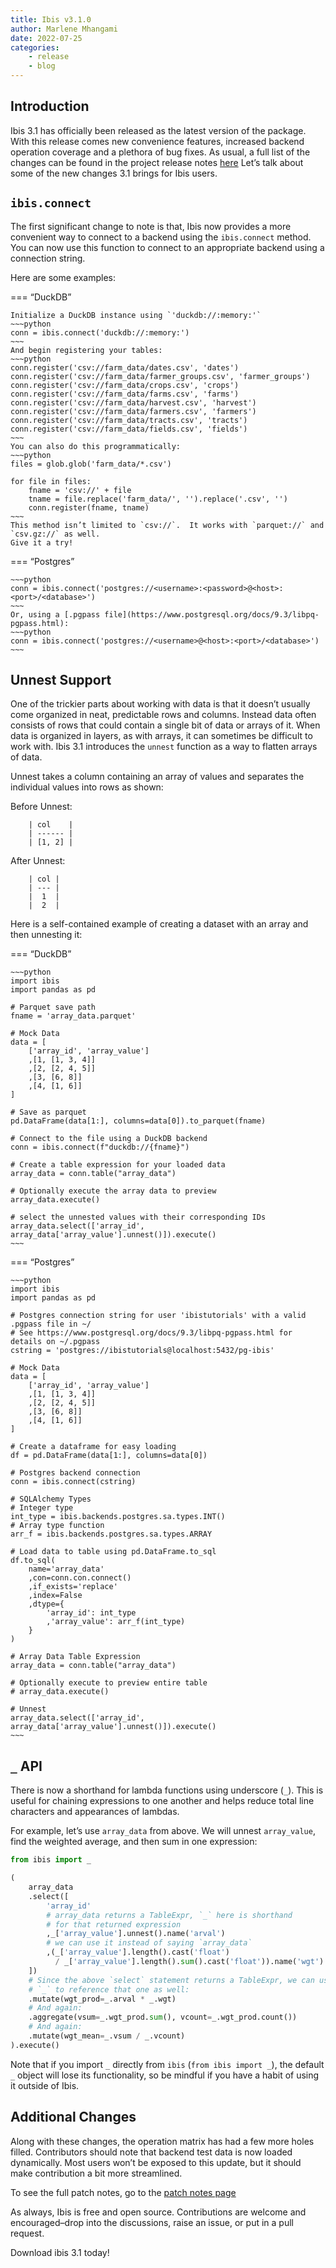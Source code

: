 ```yaml
---
title: Ibis v3.1.0
author: Marlene Mhangami
date: 2022-07-25
categories:
    - release
    - blog
---
```


## Introduction

Ibis 3.1 has officially been released as the latest version of the package.
With this release comes new convenience features, increased backend operation coverage and a plethora of bug fixes.
As usual, a full list of the changes can be found in the project release notes [here](../release_notes.md) Let’s talk about some of the new changes 3.1 brings for Ibis users.

## `ibis.connect`

The first significant change to note is that, Ibis now provides a more convenient way to connect to a backend using the `ibis.connect` method.
You can now use this function to connect to an appropriate backend using a connection string.

Here are some examples:

<!-- prettier-ignore-start -->

=== "DuckDB"

    Initialize a DuckDB instance using `'duckdb://:memory:'`
    ~~~python
    conn = ibis.connect('duckdb://:memory:')
    ~~~
    And begin registering your tables:
    ~~~python
    conn.register('csv://farm_data/dates.csv', 'dates')
    conn.register('csv://farm_data/farmer_groups.csv', 'farmer_groups')
    conn.register('csv://farm_data/crops.csv', 'crops')
    conn.register('csv://farm_data/farms.csv', 'farms')
    conn.register('csv://farm_data/harvest.csv', 'harvest')
    conn.register('csv://farm_data/farmers.csv', 'farmers')
    conn.register('csv://farm_data/tracts.csv', 'tracts')
    conn.register('csv://farm_data/fields.csv', 'fields')
    ~~~
    You can also do this programmatically:
    ~~~python
    files = glob.glob('farm_data/*.csv')

    for file in files:
        fname = 'csv://' + file
        tname = file.replace('farm_data/', '').replace('.csv', '')
        conn.register(fname, tname)
    ~~~
    This method isn’t limited to `csv://`.  It works with `parquet://` and `csv.gz://` as well.
    Give it a try!

=== "Postgres"

    ~~~python
    conn = ibis.connect('postgres://<username>:<password>@<host>:<port>/<database>')
    ~~~
    Or, using a [.pgpass file](https://www.postgresql.org/docs/9.3/libpq-pgpass.html):
    ~~~python
    conn = ibis.connect('postgres://<username>@<host>:<port>/<database>')
    ~~~
<!-- prettier-ignore-end -->

## Unnest Support

One of the trickier parts about working with data is that it doesn’t usually come organized in neat, predictable rows and columns.
Instead data often consists of rows that could contain a single bit of data or arrays of it.
When data is organized in layers, as with arrays, it can sometimes be difficult to work with.
Ibis 3.1 introduces the `unnest` function as a way to flatten arrays of data.

Unnest takes a column containing an array of values and separates the individual values into rows as shown:

Before Unnest:

```
    | col    |
    | ------ |
    | [1, 2] |
```

After Unnest:

```
    | col |
    | --- |
    |  1  |
    |  2  |
```

Here is a self-contained example of creating a dataset with an array and then unnesting it:

<!-- prettier-ignore-start -->

=== "DuckDB"

    ~~~python
    import ibis
    import pandas as pd

    # Parquet save path
    fname = 'array_data.parquet'

    # Mock Data
    data = [
        ['array_id', 'array_value']
        ,[1, [1, 3, 4]]
        ,[2, [2, 4, 5]]
        ,[3, [6, 8]]
        ,[4, [1, 6]]
    ]

    # Save as parquet
    pd.DataFrame(data[1:], columns=data[0]).to_parquet(fname)

    # Connect to the file using a DuckDB backend
    conn = ibis.connect(f"duckdb://{fname}")

    # Create a table expression for your loaded data
    array_data = conn.table("array_data")

    # Optionally execute the array data to preview
    array_data.execute()

    # select the unnested values with their corresponding IDs
    array_data.select(['array_id', array_data['array_value'].unnest()]).execute()
    ~~~

=== "Postgres"

    ~~~python
    import ibis
    import pandas as pd

    # Postgres connection string for user 'ibistutorials' with a valid .pgpass file in ~/
    # See https://www.postgresql.org/docs/9.3/libpq-pgpass.html for details on ~/.pgpass
    cstring = 'postgres://ibistutorials@localhost:5432/pg-ibis'

    # Mock Data
    data = [
        ['array_id', 'array_value']
        ,[1, [1, 3, 4]]
        ,[2, [2, 4, 5]]
        ,[3, [6, 8]]
        ,[4, [1, 6]]
    ]

    # Create a dataframe for easy loading
    df = pd.DataFrame(data[1:], columns=data[0])

    # Postgres backend connection
    conn = ibis.connect(cstring)

    # SQLAlchemy Types
    # Integer type
    int_type = ibis.backends.postgres.sa.types.INT()
    # Array type function
    arr_f = ibis.backends.postgres.sa.types.ARRAY

    # Load data to table using pd.DataFrame.to_sql
    df.to_sql(
        name='array_data'
        ,con=conn.con.connect()
        ,if_exists='replace'
        ,index=False
        ,dtype={
            'array_id': int_type
            ,'array_value': arr_f(int_type)
        }
    )

    # Array Data Table Expression
    array_data = conn.table("array_data")

    # Optionally execute to preview entire table
    # array_data.execute()

    # Unnest
    array_data.select(['array_id', array_data['array_value'].unnest()]).execute()
    ~~~

<!-- prettier-ignore-end -->

## `_` API

There is now a shorthand for lambda functions using underscore (`_`).
This is useful for chaining expressions to one another and helps reduce total line characters and appearances of lambdas.

For example, let’s use `array_data` from above.
We will unnest `array_value`, find the weighted average, and then sum in one expression:

```python
from ibis import _

(
    array_data
    .select([
        'array_id'
        # array_data returns a TableExpr, `_` here is shorthand
        # for that returned expression
        ,_['array_value'].unnest().name('arval')
        # we can use it instead of saying `array_data`
        ,(_['array_value'].length().cast('float')
          / _['array_value'].length().sum().cast('float')).name('wgt')
    ])
    # Since the above `select` statement returns a TableExpr, we can use
    # `_` to reference that one as well:
    .mutate(wgt_prod=_.arval * _.wgt)
    # And again:
    .aggregate(vsum=_.wgt_prod.sum(), vcount=_.wgt_prod.count())
    # And again:
    .mutate(wgt_mean=_.vsum / _.vcount)
).execute()
```

Note that if you import `_` directly from `ibis` (`from ibis import _`), the default `_`
object will lose its functionality, so be mindful if you have a habit of using it outside of Ibis.

## Additional Changes

Along with these changes, the operation matrix has had a few more holes filled.
Contributors should note that backend test data is now loaded dynamically.
Most users won’t be exposed to this update, but it should make contribution a bit more streamlined.

To see the full patch notes, go to the [patch notes page](../release_notes.md)

As always, Ibis is free and open source.
Contributions are welcome and encouraged–drop into the discussions, raise an issue, or put in a pull request.

Download ibis 3.1 today!
